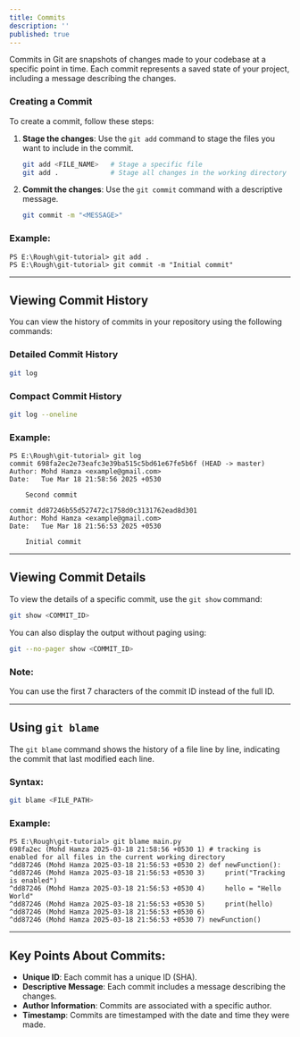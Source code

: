 ```yaml
---
title: Commits
description: ''
published: true
---
```


Commits in Git are snapshots of changes made to your codebase at a specific point in time. Each commit represents a saved state of your project, including a message describing the changes.

### Creating a Commit

To create a commit, follow these steps:

1. **Stage the changes**: Use the `git add` command to stage the files you want to include in the commit.
   ```bash
   git add <FILE_NAME>   # Stage a specific file
   git add .             # Stage all changes in the working directory
   ```

2. **Commit the changes**: Use the `git commit` command with a descriptive message.
   ```bash
   git commit -m "<MESSAGE>"
   ```

### Example:
```plaintext
PS E:\Rough\git-tutorial> git add .
PS E:\Rough\git-tutorial> git commit -m "Initial commit"
```

---
## Viewing Commit History

You can view the history of commits in your repository using the following commands:

### Detailed Commit History
```bash
git log
```

### Compact Commit History
```bash
git log --oneline
```

### Example:
```plaintext
PS E:\Rough\git-tutorial> git log
commit 698fa2ec2e73eafc3e39ba515c5bd61e67fe5b6f (HEAD -> master)
Author: Mohd Hamza <example@gmail.com>
Date:   Tue Mar 18 21:58:56 2025 +0530

    Second commit

commit dd87246b55d527472c1758d0c3131762ead8d301
Author: Mohd Hamza <example@gmail.com>
Date:   Tue Mar 18 21:56:53 2025 +0530

    Initial commit
```

---
## Viewing Commit Details

To view the details of a specific commit, use the `git show` command:

```bash
git show <COMMIT_ID>
```

You can also display the output without paging using:
```bash
git --no-pager show <COMMIT_ID>
```

### Note:
You can use the first 7 characters of the commit ID instead of the full ID.

---
## Using `git blame`

The `git blame` command shows the history of a file line by line, indicating the commit that last modified each line.

### Syntax:
```bash
git blame <FILE_PATH>
```

### Example:
```plaintext
PS E:\Rough\git-tutorial> git blame main.py
698fa2ec (Mohd Hamza 2025-03-18 21:58:56 +0530 1) # tracking is enabled for all files in the current working directory
^dd87246 (Mohd Hamza 2025-03-18 21:56:53 +0530 2) def newFunction():
^dd87246 (Mohd Hamza 2025-03-18 21:56:53 +0530 3)     print("Tracking is enabled")
^dd87246 (Mohd Hamza 2025-03-18 21:56:53 +0530 4)     hello = "Hello World"
^dd87246 (Mohd Hamza 2025-03-18 21:56:53 +0530 5)     print(hello)
^dd87246 (Mohd Hamza 2025-03-18 21:56:53 +0530 6)
^dd87246 (Mohd Hamza 2025-03-18 21:56:53 +0530 7) newFunction()
```

---
## Key Points About Commits:

- **Unique ID**: Each commit has a unique ID (SHA).
- **Descriptive Message**: Each commit includes a message describing the changes.
- **Author Information**: Commits are associated with a specific author.
- **Timestamp**: Commits are timestamped with the date and time they were made.

